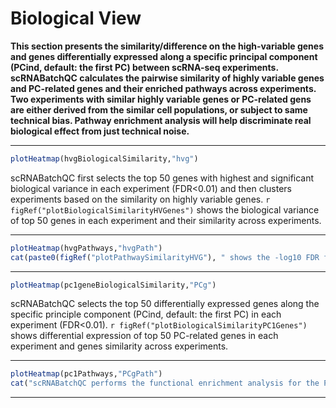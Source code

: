 # Biological View

**This section presents the similarity/difference on the high-variable genes and genes differentially expressed along a specific principal component (PCind, default: the first PC) between scRNA-seq experiments. scRNABatchQC calculates the pairwise similarity of highly variable genes and PC-related genes and their enriched pathways across experiments. Two experiments with similar highly variable genes or PC-related gens are either derived from the similar cell populations, or subject to same technical bias. Pathway enrichment analysis will help discriminate real biological effect from just technical noise.**

<hr>

```r
plotHeatmap(hvgBiologicalSimilarity,"hvg")
```

scRNABatchQC first selects the top 50 genes with highest and significant biological variance in each experiment (FDR<0.01) and then clusters experiments based on the similarity on highly variable genes. `r figRef("plotBiologicalSimilarityHVGenes")` shows the biological variance of top 50 genes in each experiment and their similarity across experiments.

<hr>


```r
plotHeatmap(hvgPathways,"hvgPath")
cat(paste0(figRef("plotPathwaySimilarityHVG"), " shows the -log10 FDR for enriched pathways in HVGs in each experiment and pathway similarity across experiments."))
```

<hr>

```r
plotHeatmap(pc1geneBiologicalSimilarity,"PCg")
```

scRNABatchQC selects the top 50 differentially expressed genes along the specific principle component (PCind, default: the first PC) in each experiment (FDR<0.01). `r figRef("plotBiologicalSimilarityPC1Genes")` shows differential expression of top 50 PC-related genes in each experiment and genes similarity across experiments.

<hr>

```r
plotHeatmap(pc1Pathways,"PCgPath")
cat("scRNABatchQC performs the functional enrichment analysis for the PC-related genes in each experiment. ", figRef("plotPathwaySimilarityPC1Gene"), " shows the -log10 FDR for enriched pathways in PC-related genes in each experiment and pathway similarity across experiments.")
```


<hr>
